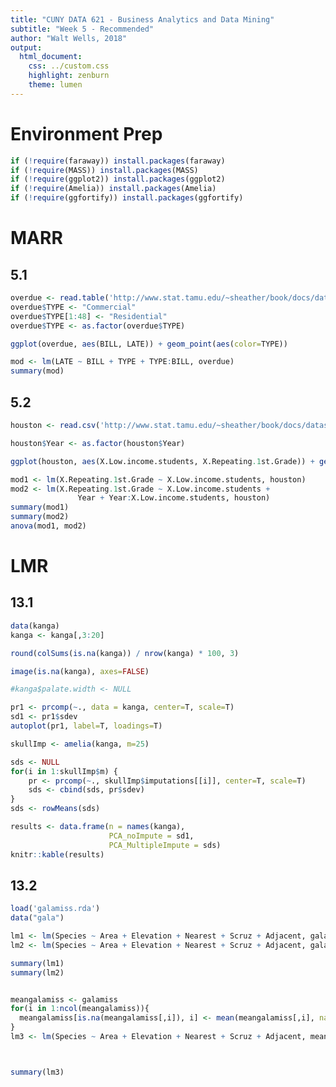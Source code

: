 ```yaml
---
title: "CUNY DATA 621 - Business Analytics and Data Mining"
subtitle: "Week 5 - Recommended"
author: "Walt Wells, 2018"
output:
  html_document:
    css: ../custom.css
    highlight: zenburn
    theme: lumen
---
```


# Environment Prep

```r
if (!require(faraway)) install.packages(faraway)
if (!require(MASS)) install.packages(MASS)
if (!require(ggplot2)) install.packages(ggplot2)
if (!require(Amelia)) install.packages(Amelia)
if (!require(ggfortify)) install.packages(ggfortify)
```

# MARR

## 5.1

```r
overdue <- read.table('http://www.stat.tamu.edu/~sheather/book/docs/datasets/overdue.txt', header=T)
overdue$TYPE <- "Commercial"
overdue$TYPE[1:48] <- "Residential"
overdue$TYPE <- as.factor(overdue$TYPE)

ggplot(overdue, aes(BILL, LATE)) + geom_point(aes(color=TYPE))

mod <- lm(LATE ~ BILL + TYPE + TYPE:BILL, overdue)
summary(mod)
```

## 5.2

```r
houston <- read.csv('http://www.stat.tamu.edu/~sheather/book/docs/datasets/HoustonChronicle.csv', header=T)

houston$Year <- as.factor(houston$Year)

ggplot(houston, aes(X.Low.income.students, X.Repeating.1st.Grade)) + geom_point(aes(color=Year))

mod1 <- lm(X.Repeating.1st.Grade ~ X.Low.income.students, houston)
mod2 <- lm(X.Repeating.1st.Grade ~ X.Low.income.students + 
               Year + Year:X.Low.income.students, houston)
summary(mod1)
summary(mod2)
anova(mod1, mod2)
```

# LMR

## 13.1

```r
data(kanga)
kanga <- kanga[,3:20]

round(colSums(is.na(kanga)) / nrow(kanga) * 100, 3)

image(is.na(kanga), axes=FALSE)

#kanga$palate.width <- NULL

pr1 <- prcomp(~., data = kanga, center=T, scale=T)
sd1 <- pr1$sdev
autoplot(pr1, label=T, loadings=T)

skullImp <- amelia(kanga, m=25)

sds <- NULL
for(i in 1:skullImp$m) {
    pr <- prcomp(~., skullImp$imputations[[i]], center=T, scale=T)
    sds <- cbind(sds, pr$sdev)
}
sds <- rowMeans(sds)

results <- data.frame(n = names(kanga), 
                      PCA_noImpute = sd1,
                      PCA_MultipleImpute = sds)
knitr::kable(results)
```

## 13.2

```r
load('galamiss.rda')
data("gala")

lm1 <- lm(Species ~ Area + Elevation + Nearest + Scruz + Adjacent, gala)
lm2 <- lm(Species ~ Area + Elevation + Nearest + Scruz + Adjacent, galamiss)

summary(lm1)
summary(lm2)


meangalamiss <- galamiss
for(i in 1:ncol(meangalamiss)){
  meangalamiss[is.na(meangalamiss[,i]), i] <- mean(meangalamiss[,i], na.rm = TRUE)
}
lm3 <- lm(Species ~ Area + Elevation + Nearest + Scruz + Adjacent, meangalamiss)



summary(lm3)
```
